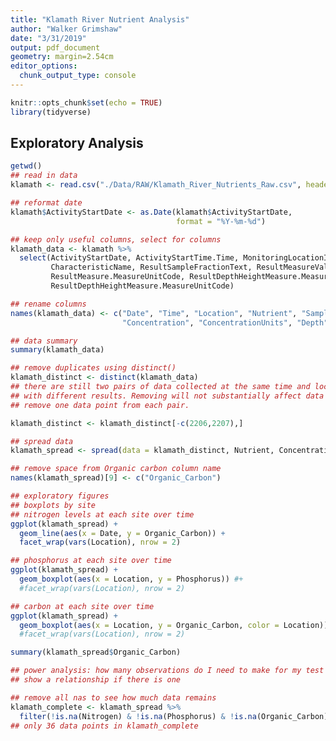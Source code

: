 ```yaml
---
title: "Klamath River Nutrient Analysis"
author: "Walker Grimshaw"
date: "3/31/2019"
output: pdf_document
geometry: margin=2.54cm
editor_options: 
  chunk_output_type: console
---
```


```r
knitr::opts_chunk$set(echo = TRUE)
library(tidyverse)
```

## Exploratory Analysis

```r
getwd()
## read in data
klamath <- read.csv("./Data/RAW/Klamath_River_Nutrients_Raw.csv", header = T)

## reformat date
klamath$ActivityStartDate <- as.Date(klamath$ActivityStartDate,
                                     format = "%Y-%m-%d")

## keep only useful columns, select for columns
klamath_data <- klamath %>%
  select(ActivityStartDate, ActivityStartTime.Time, MonitoringLocationIdentifier,
         CharacteristicName, ResultSampleFractionText, ResultMeasureValue,
         ResultMeasure.MeasureUnitCode, ResultDepthHeightMeasure.MeasureValue,
         ResultDepthHeightMeasure.MeasureUnitCode)

## rename columns
names(klamath_data) <- c("Date", "Time", "Location", "Nutrient", "SampleFraction",
                         "Concentration", "ConcentrationUnits", "Depth", "DepthUnit")

## data summary
summary(klamath_data)

## remove duplicates using distinct()
klamath_distinct <- distinct(klamath_data)
## there are still two pairs of data collected at the same time and location, but
## with different results. Removing will not substantially affect data trends, so
## remove one data point from each pair.

klamath_distinct <- klamath_distinct[-c(2206,2207),]

## spread data
klamath_spread <- spread(data = klamath_distinct, Nutrient, Concentration)

## remove space from Organic carbon column name
names(klamath_spread)[9] <- c("Organic_Carbon")

## exploratory figures
## boxplots by site
## nitrogen levels at each site over time
ggplot(klamath_spread) +
  geom_line(aes(x = Date, y = Organic_Carbon)) +
  facet_wrap(vars(Location), nrow = 2)

## phosphorus at each site over time
ggplot(klamath_spread) +
  geom_boxplot(aes(x = Location, y = Phosphorus)) #+
  #facet_wrap(vars(Location), nrow = 2)

## carbon at each site over time
ggplot(klamath_spread) +
  geom_boxplot(aes(x = Location, y = Organic_Carbon, color = Location)) #+
  #facet_wrap(vars(Location), nrow = 2)

summary(klamath_spread$Organic_Carbon)

## power analysis: how many observations do I need to make for my test to be robust and
## show a relationship if there is one
```

```r
## remove all nas to see how much data remains
klamath_complete <- klamath_spread %>%
  filter(!is.na(Nitrogen) & !is.na(Phosphorus) & !is.na(Organic_Carbon))
## only 36 data points in klamath_complete
```

